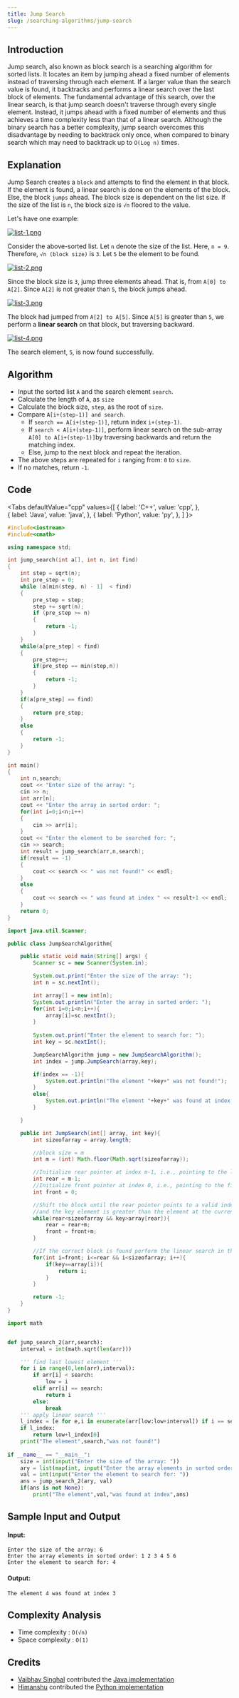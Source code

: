 ```yaml
---
title: Jump Search
slug: /searching-algorithms/jump-search
---
```


## Introduction

Jump search, also known as block search is a searching algorithm for sorted lists. It locates an item by jumping ahead a fixed number of elements instead of traversing through each element. If a larger value than the search value is found, it backtracks and performs a linear search over the last block of elements. The fundamental advantage of this search, over the linear search, is that jump search doesn't traverse through every single element. Instead, it jumps ahead with a fixed number of elements and thus achieves a time complexity less than that of a linear search. Although the binary search has a better complexity, jump search overcomes this disadvantage by needing to backtrack only once, when compared to binary search which may need to backtrack up to `O(Log n)` times.

## Explanation

Jump Search creates a `block` and attempts to find the element in that block. If the element is found, a linear search is done on the elements of the block. Else, the block `jumps` ahead. The block size is dependent on the list size. If the size of the list is `n`, the block size is `√n` floored to the value.

Let's have one example: 

[![list-1.png](https://i.postimg.cc/jSXyNH1B/list-1.png)](https://postimg.cc/xXXkVznP)

Consider the above-sorted list. Let `n` denote the size of the list. Here, `n = 9`. Therefore, `√n (block size)` is `3`. Let `5` be the element to be found.

[![list-2.png](https://i.postimg.cc/BZYy5FrL/list-2.png)](https://postimg.cc/23W2r18r)

Since the block size is `3`, jump three elements ahead. That is, from `A[0] to A[2]`. Since `A[2]` is not greater than `5`, the block jumps ahead.

[![list-3.png](https://i.postimg.cc/MKgFNSKz/list-3.png)](https://postimg.cc/HV4z8FyN)

The block had jumped from `A[2] to A[5]`. Since `A[5]` is greater than `5`, we perform a **linear search** on that block, but traversing backward.

[		![list-4.png](https://i.postimg.cc/QCw02QDf/list-4.png)](https://postimg.cc/RJ17fnNt)

The search element, `5`, is now found successfully.

## Algorithm

- Input the sorted list `A` and the search element `search`.
- Calculate the length of `A`, as `size`
- Calculate the block size, `step`, as the root of `size`.
- Compare `A[i+(step-1)] and search`.
	- If `search == A[i+(step-1)]`, return index `i+(step-1)`.
	- If `search < A[i+(step-1)]`, perform linear search on the sub-array `A[0] to A[i+(step-1)]`by traversing backwards and return the matching index. 
	- Else, jump to the next block and repeat the iteration.
- The above steps are repeated for `i` ranging from: `0` to `size`.
- If no matches, return `-1`.

## Code


<Tabs
  defaultValue="cpp"
  values={[
    { label: 'C++', value: 'cpp', },  
    { label: 'Java', value: 'java', },
    { label: 'Python', value: 'py', },
  ]
}>
<TabItem value="cpp">

```cpp
#include<iostream>
#include<cmath>

using namespace std;

int jump_search(int a[], int n, int find)
{
    int step = sqrt(n);
    int pre_step = 0;
    while (a[min(step, n) - 1]  < find) 
    { 
        pre_step = step; 
        step += sqrt(n); 
        if (pre_step >= n)
        {
            return -1;	
        } 
    }
    while(a[pre_step] < find)
    {
        pre_step++;
        if(pre_step == min(step,n))
        {
            return -1;
        }
    }
    if(a[pre_step] == find)
    {
        return pre_step;
    }
    else
    {
        return -1;
    }
}

int main()
{
    int n,search;
    cout << "Enter size of the array: ";
    cin >> n;
    int arr[n];
    cout << "Enter the array in sorted order: ";
    for(int i=0;i<n;i++)
    {
        cin >> arr[i];
    }
    cout << "Enter the element to be searched for: ";
    cin >> search;
    int result = jump_search(arr,n,search);
    if(result == -1)
    {
        cout << search << " was not found!" << endl;
    }
    else
    {
        cout << search << " was found at index " << result+1 << endl;
    }
    return 0;
}
```
</TabItem>
<TabItem value="java">

```java
import java.util.Scanner;

public class JumpSearchAlgorithm{

    public static void main(String[] args) {
        Scanner sc = new Scanner(System.in);

        System.out.print("Enter the size of the array: ");
        int n = sc.nextInt();

        int array[] = new int[n];
        System.out.println("Enter the array in sorted order: ");
        for(int i=0;i<n;i++){
            array[i]=sc.nextInt();
        }
        
        System.out.print("Enter the element to search for: ");
        int key = sc.nextInt();

        JumpSearchAlgorithm jump = new JumpSearchAlgorithm();
        int index = jump.JumpSearch(array,key);

        if(index == -1){
            System.out.println("The element "+key+" was not found!");
        }
        else{
            System.out.println("The element "+key+" was found at index "+index);
        }

    }

    public int JumpSearch(int[] array, int key){
        int sizeofarray = array.length;

        //block size = m
        int m = (int) Math.floor(Math.sqrt(sizeofarray)); 

        //Initialize rear pointer at index m-1, i.e., pointing to the last element in the block
        int rear = m-1;
        //Initialize front pointer at index 0, i.e., pointing to the first element in the block
        int front = 0;

        //Shift the block until the rear pointer points to a valid index
        //and the key element is greater than the element at the current rear index
        while(rear<sizeofarray && key>array[rear]){
            rear = rear+m;
            front = front+m;
        }

        //If the correct block is found perform the linear search in the block
        for(int i=front; i<=rear && i<sizeofarray; i++){
            if(key==array[i]){
                return i;
            }
        }

        return -1;
    }
}

```

</TabItem>
<TabItem value="py">

```py
import math


def jump_search_2(arr,search):
    interval = int(math.sqrt(len(arr)))

    ''' find last lowest element '''
    for i in range(0,len(arr),interval):
        if arr[i] < search:
            low = i
        elif arr[i] == search:
            return i
        else:
            break
    ''' apply linear search '''
    l_index = [e for e,i in enumerate(arr[low:low+interval]) if i == search]
    if l_index:
        return low+l_index[0]
    print("The element",search,"was not found!")
    
if __name__ == "__main__":
    size = int(input("Enter the size of the array: "))
    ary = list(map(int, input("Enter the array elements in sorted order: ").split()))
    val = int(input("Enter the element to search for: "))
    ans = jump_search_2(ary, val)
    if(ans is not None):
        print("The element",val,"was found at index",ans)
```

</TabItem>
</Tabs>

## Sample Input and Output

#### Input:

```
Enter the size of the array: 6
Enter the array elements in sorted order: 1 2 3 4 5 6
Enter the element to search for: 4
```

#### Output:

```
The element 4 was found at index 3
```

## Complexity Analysis

- Time  complexity : `O(√n)`
- Space complexity : `O(1)`

## Credits

- [Vaibhav Singhal](https://github.com/iamvs-2002) contributed the [Java implementation](https://github.com/TesseractCoding/NeoAlgo/blob/master/Java/search/JumpSearchAlgorithm.java)
- [Himanshu](https://github.com/himanshu007-creator) contributed the [Python implementation](https://github.com/TesseractCoding/NeoAlgo/blob/master/Python/search/jump_search.py)
